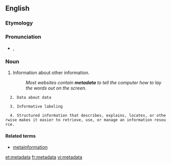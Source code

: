 ==English==
{{wikipedia}}

===Etymology===
{{prefix|meta|data}}

===Pronunciation===
* {{a|UK}} {{IPA|/ˈmɛt.əˌdeɪ.tə/}}, {{SAMPA|/"mEt.@%deI.t@/}}

{{rfap}}

===Noun===
{{en-noun|-}}

# Information about other information.
#:''Most websites contain '''metadata''' to tell the computer how to lay the words out on the screen.''

   2. Data about data

   3. Informative labeling

   4. Structured information that describes, explains, locates, or otherwise makes it easier to retrieve, use, or manage an information resource.




====Related terms====
* [[metainformation]]

[[et:metadata]]
[[fr:metadata]]
[[vi:metadata]]